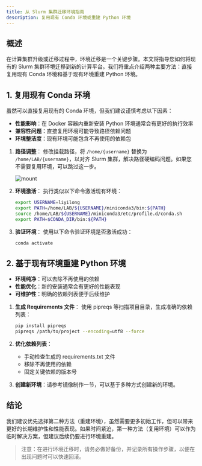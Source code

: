 ```yaml
---
title: 从 Slurm 集群迁移环境指南
description: 复用现有 Conda 环境或重建 Python 环境
---
```


## 概述

在计算集群升级或迁移过程中，环境迁移是一个关键步骤。本文将指导您如何将现有的 Slurm 集群环境迁移到新的计算平台。我们将重点介绍两种主要方法：直接复用现有 Conda 环境和基于现有环境重建 Python 环境。

## 1. 复用现有 Conda 环境

<Callout title="警告" type="warn">
虽然可以直接复用现有的 Conda 环境，但我们建议谨慎考虑以下因素：

- **性能影响**：在 Docker 容器内重新安装 Python 环境通常会有更好的执行效率
- **兼容性问题**：直接复用环境可能导致路径依赖问题
- **环境整洁度**：现有环境可能包含不再使用的依赖包

</Callout>

1. **路径调整**：
   修改挂载路径，将 `/home/{username}` 替换为 `/home/LAB/{username}`，以对齐 Slurm 集群，解决路径硬编码问题。如果您不需要复用环境，可以跳过这一步。

   ![mount](./img/mount.png)

2. **环境激活**：
   执行类似以下命令激活现有环境：

   ```bash
   export USERNAME=liyilong
   export PATH=/home/LAB/${USERNAME}/miniconda3/bin:${PATH}
   source /home/LAB/${USERNAME}/miniconda3/etc/profile.d/conda.sh
   export PATH=$CONDA_DIR/bin:${PATH}
   ```

3. **验证环境**：
   使用以下命令验证环境是否激活成功：

   ```bash
   conda activate
   ```

## 2. 基于现有环境重建 Python 环境

<Callout title="优势" type="info">

- **环境纯净**：可以去除不再使用的依赖
- **性能优化**：新的安装通常会有更好的性能表现
- **可维护性**：明确的依赖列表便于后续维护

</Callout>

1. **生成 Requirements 文件**：
   使用 pipreqs 等扫描项目目录，生成准确的依赖列表：

   ```bash
   pip install pipreqs
   pipreqs /path/to/project --encoding=utf8 --force
   ```

2. **优化依赖列表**：

   - 手动检查生成的 requirements.txt 文件
   - 移除不再使用的依赖
   - 固定关键依赖的版本号

3. **创建新环境**：请参考镜像制作一节，可以基于多种方式创建新的环境。

## 结论

我们建议优先选择第二种方法（重建环境），虽然需要更多初始工作，但可以带来更好的长期维护性和性能表现。如果时间紧迫，第一种方法（复用环境）可以作为临时解决方案，但建议后续仍要进行环境重建。

> 注意：在进行环境迁移时，请务必做好备份，并记录所有操作步骤，以便在出现问题时可以快速回滚。
